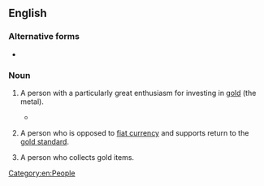 ==English==
{{wikipedia}}

===Alternative forms===
* {{alter|en|goldbug}}

===Noun===
{{en-noun}}

# {{lb|en|informal|finance}} A person with a particularly great enthusiasm for investing in [[gold]] (the metal).
#* {{quote-journal|en|author=Paul Krugman|title=How Crypto Became the New Subprime|work=The New York Times|date=2022-01-28|url=https://www.nytimes.com/2022/01/27/opinion/cryptocurrency-subprime-vulnerable.html|issn=0362-4331|passage=Still, crypto has been effectively marketed: It manages both to seem futuristic and to appeal to old-style '''goldbug''' fears that the government will inflate away your savings, and huge past gains have drawn in investors worried about missing out.}}
# {{lb|en|informal|economics}} A person who is opposed to [[fiat currency]] and supports return to the [[gold standard]].
# {{lb|en|informal}} A person who collects gold items.

[[Category:en:People]]